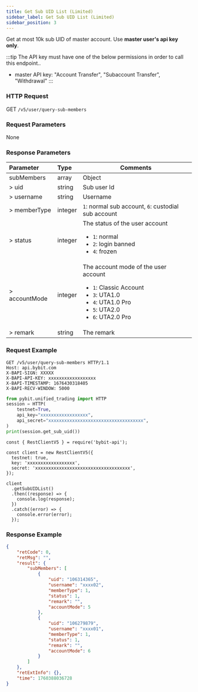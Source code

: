 ```yaml
---
title: Get Sub UID List (Limited)
sidebar_label: Get Sub UID List (Limited)
sidebar_position: 3
---
```

Get at most 10k sub UID of master account. Use **master user's api key** **only**.

:::tip
The API key must have one of the below permissions in order to call this endpoint..
* master API key: "Account Transfer", "Subaccount Transfer", "Withdrawal"
:::

### HTTP Request
GET `/v5/user/query-sub-members`

### Request Parameters
None

### Response Parameters
| Parameter | Type | Comments|
|:----- |:-----|----- |
|subMembers |array |Object |
|> uid |string |Sub user Id |
|> username |string |Username|
|> memberType |integer |`1`: normal sub account, `6`: custodial sub account |
|> status |integer |The status of the user account<ul><li>`1`: normal</li><li>`2`: login banned</li><li>`4`: frozen </li></ul>|
|> accountMode |integer |The account mode of the user account<ul><li>`1`: Classic Account</li><li>`3`: UTA1.0</li><li>`4`: UTA1.0 Pro</li><li>`5`: UTA2.0</li><li>`6`: UTA2.0 Pro</li></ul>|
|> remark |string |The remark |

### Request Example

<Tabs groupId="programming-languages">
<TabItem value="http" label="HTTP">

```http
GET /v5/user/query-sub-members HTTP/1.1
Host: api.bybit.com
X-BAPI-SIGN: XXXXX
X-BAPI-API-KEY: xxxxxxxxxxxxxxxxxx
X-BAPI-TIMESTAMP: 1676430318405
X-BAPI-RECV-WINDOW: 5000
```

</TabItem>
<TabItem value="python" label="Python">

```python
from pybit.unified_trading import HTTP
session = HTTP(
    testnet=True,
    api_key="xxxxxxxxxxxxxxxxxx",
    api_secret="xxxxxxxxxxxxxxxxxxxxxxxxxxxxxxxxxxxx",
)
print(session.get_sub_uid())
```

</TabItem>

<TabItem value="Node" label="Node.js">

```n4js
const { RestClientV5 } = require('bybit-api');

const client = new RestClientV5({
  testnet: true,
  key: 'xxxxxxxxxxxxxxxxxx',
  secret: 'xxxxxxxxxxxxxxxxxxxxxxxxxxxxxxxxxxxx',
});

client
  .getSubUIDList()
  .then((response) => {
    console.log(response);
  })
  .catch((error) => {
    console.error(error);
  });
```

</TabItem>
</Tabs>

### Response Example

```json
{
    "retCode": 0,
    "retMsg": "",
    "result": {
        "subMembers": [
            {
                "uid": "106314365",
                "username": "xxxx02",
                "memberType": 1,
                "status": 1,
                "remark": "",
                "accountMode": 5
            },
            {
                "uid": "106279879",
                "username": "xxxx01",
                "memberType": 1,
                "status": 1,
                "remark": "",
                "accountMode": 6
            }
        ]
    },
    "retExtInfo": {},
    "time": 1760388036728
}
```
